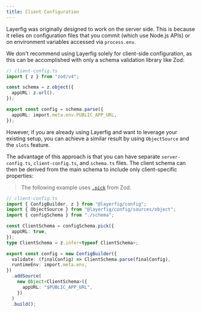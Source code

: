 ```yaml
---
title: Client Configuration
---
```


Layerfig was originally designed to work on the server side. This is because it relies on configuration files that you commit (which use Node.js APIs) or on environment variables accessed via `process.env`.

We don't recommend using Layerfig solely for client-side configuration, as this can be accomplished with only a schema validation library like Zod:

```ts
// client-config.ts
import { z } from "zod/v4";

const schema = z.object({
  appURL: z.url(),
});

export const config = schema.parse({
  appURL: import.meta.env.PUBLIC_APP_URL,
});
```

However, if you are already using Layerfig and want to leverage your existing setup, you can achieve a similar result by using `ObjectSource` and the `slots` feature.

The advantage of this approach is that you can have separate `server-config.ts`, `client-config.ts`, and `schema.ts` files. The client schema can then be derived from the main schema to include only client-specific properties:

> The following example uses [`.pick`](https://zod.dev/api?id=pick) from Zod.

```ts
// client-config.ts
import { ConfigBuilder, z } from "@layerfig/config";
import { ObjectSource } from "@layerfig/config/sources/object";
import { configSchema } from "./schema";

const ClientSchema = configSchema.pick({
  appURL: true,
});
type ClientSchema = z.infer<typeof ClientSchema>;

export const config = new ConfigBuilder({
  validate: (finalConfig) => ClientSchema.parse(finalConfig),
  runtimeEnv: import.meta.env,
})
  .addSource(
    new Object<ClientSchema>({
      appURL: "$PUBLIC_APP_URL",
    })
  )
  .build();
```
